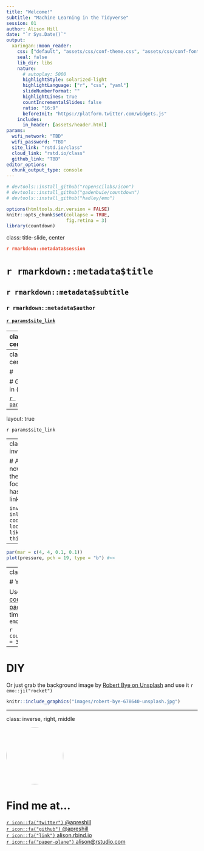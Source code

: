 ```yaml
---
title: "Welcome!"
subtitle: "Machine Learning in the Tidyverse"
session: 01
author: Alison Hill
date: "`r Sys.Date()`"
output:
  xaringan::moon_reader:
    css: ["default", "assets/css/conf-theme.css", "assets/css/conf-fonts.css"]
    seal: false 
    lib_dir: libs
    nature:
      # autoplay: 5000
      highlightStyle: solarized-light
      highlightLanguage: ["r", "css", "yaml"]
      slideNumberFormat: "" 
      highlightLines: true
      countIncrementalSlides: false
      ratio: "16:9"
      beforeInit: "https://platform.twitter.com/widgets.js"
    includes:
      in_header: [assets/header.html]
params:
  wifi_network: "TBD"
  wifi_password: "TBD"
  site_link: "rstd.io/class"
  cloud_link: "rstd.io/class"
  github_link: "TBD"
editor_options: 
  chunk_output_type: console
---
```


```r
# devtools::install_github("ropenscilabs/icon")
# devtools::install_github("gadenbuie/countdown")
# devtools::install_github("hadley/emo")
```


```r
options(htmltools.dir.version = FALSE)
knitr::opts_chunk$set(collapse = TRUE,
                      fig.retina = 3)
library(countdown)
```

class: title-slide, center

<span class="fa-stack fa-4x">
  <i class="fa fa-circle fa-stack-2x" style="color: #ffffff;"></i>
  <strong class="fa-stack-1x" style="color:#E7553C;">`r rmarkdown::metadata$session`</strong>
</span> 

# `r rmarkdown::metadata$title`

## `r rmarkdown::metadata$subtitle`

### `r rmarkdown::metadata$author`

#### [`r params$site_link`](`r params$site_link`)


---
class: middle, center

.pull-left[
# <i class="fas fa-wifi"></i>

Wifi network name  

`r params$wifi_network`

]

.pull-left[
# <i class="fas fa-key"></i>

Wifi password

`r params$wifi_password`

]

---
class: middle, center

# <i class="fas fa-cloud"></i>

# Go here and log in (free):

[`r params$cloud_link`](`r params$cloud_link`)

---
layout: true

<div class="my-footer"><span>`r params$site_link`</span></div>


---
class: inverse

# And now the footer has the link...

`inverse inline code looks like this...`

---

```r
par(mar = c(4, 4, 0.1, 0.1))
plot(pressure, pch = 19, type = "b") #<<
```


---
class: inverse

# Your Turn

Use the [countdown package](https://github.com/gadenbuie/countdown) for timers `r emo::ji("timer")`

```r
countdown(minutes = 3)
```

---

# DIY

Or just grab the background image by [Robert Bye on Unsplash](https://unsplash.com/photos/R-WtV-QyVnY) and use it `r emo::ji("rocket")`

```r
knitr::include_graphics("images/robert-bye-678640-unsplash.jpg")
```


---
class: inverse, right, middle

<!--customize this!-->


<img style="border-radius: 50%;" src="https://github.com/tinystats.png" width="150px"/>

# Find me at...

[`r icon::fa("twitter")` @apreshill](https://twitter.com/apreshill)  
[`r icon::fa("github")` @apreshill](https://github.com/apreshill)  
[`r icon::fa("link")` alison.rbind.io](https://alison.rbind.io)  
[`r icon::fa("paper-plane")` alison@rstudio.com](mailto:alison@rstudio.com)  

